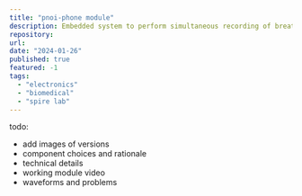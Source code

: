 ```yaml
---
title: "pnoi-phone module"
description: Embedded system to perform simultaneous recording of breath sounds from vital locations with desired quality and transmit data wirelessly.
repository:
url: 
date: "2024-01-26"
published: true
featured: -1
tags:
  - "electronics"
  - "biomedical"
  - "spire lab"
---
```


todo:
  - add images of versions 
  - component choices and rationale
  - technical details
  - working module video
  - waveforms and problems
